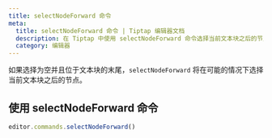 ```yaml
---
title: selectNodeForward 命令
meta:
  title: selectNodeForward 命令 | Tiptap 编辑器文档
  description: 在 Tiptap 中使用 selectNodeForward 命令选择当前文本块之后的节点。欲了解更多信息，请查看我们的文档！
  category: 编辑器
---
```


如果选择为空并且位于文本块的末尾，`selectNodeForward` 将在可能的情况下选择当前文本块之后的节点。

## 使用 selectNodeForward 命令

```js
editor.commands.selectNodeForward()
```